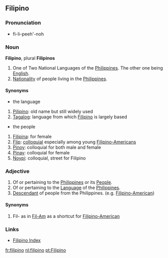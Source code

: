 ==Filipino==
===Pronunciation===
*fi-li-peeh'-noh
===Noun===
'''Filipino''', plural '''Filipinos'''
#One of Two National Languages of the [[Philippines]]. The other one being [[English]].
#[[Nationality]] of people living in the [[Philippines]].
====Synonyms====
*the language
#[[Pilipino]]: old name but still widely used
#[[Tagalog]]: language from which [[Filipino]] is largely based
*the people
#[[Filipina]]: for female
#[[Flip]]: [[colloquial]] especially among young [[Filipino-Americans]]
#[[Pinoy]]: colloquial for both male and female
#[[Pinay]]: colloquial for female
#[[Noypi]]: colloquial, street for Filipino

===Adjective===
#Of or pertaining to the [[Philippines]] or its [[People]].
#Of or pertaining to the [[Language]] of the [[Philippines]].
#[[Descendant]] of people from the Philippines. (e.g. [[Filipino-American]])
====Synonyms====
#Fil- as in [[Fil-Am]] as a shortcut for [[Filipino-American]]
===Links===
*[[Wiktionary:Filipino index|Filipino Index]]

[[fr:filipino]]
[[nl:filipino]]
[[pt:Filipino]]